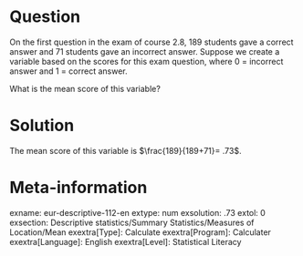 Question
========
On the first question in the exam of course 2.8, 189 students gave a correct answer and 71 students gave an incorrect answer. 
Suppose we create a variable based on the scores for this exam question, where 0 = incorrect answer and 1 = correct answer.

What is the mean score of this variable?


Solution
========
The mean score of this variable is $\frac{189}{189+71}= .73$.


Meta-information
================
exname: eur-descriptive-112-en
extype: num
exsolution: .73
extol: 0
exsection: Descriptive statistics/Summary Statistics/Measures of Location/Mean
exextra[Type]: Calculate
exextra[Program]: Calculater
exextra[Language]: English
exextra[Level]: Statistical Literacy
